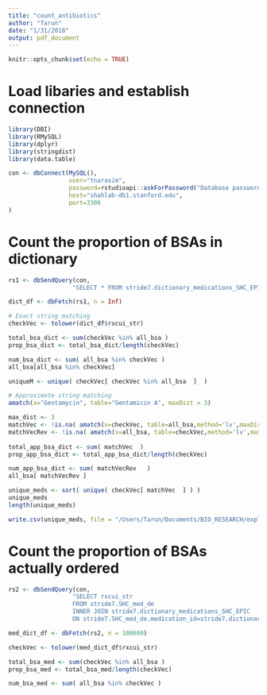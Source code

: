 ```yaml
---
title: "count_antibiotics"
author: "Tarun"
date: "1/31/2018"
output: pdf_document
---
```


```r
knitr::opts_chunk$set(echo = TRUE)
```

# Load libaries and establish connection
```r
library(DBI)
library(RMySQL)
library(dplyr)
library(stringdist)
library(data.table)

con <- dbConnect(MySQL(),  
                 user="tnarasim",
                 password=rstudioapi::askForPassword("Database password"), 
                 host="shahlab-db1.stanford.edu", 
                 port=3306
)
```

# Count the proportion of BSAs in dictionary
```r
rs1 <- dbSendQuery(con, 
                  "SELECT * FROM stride7.dictionary_medications_SHC_EPIC;")

dict_df <- dbFetch(rs1, n = Inf)

```

```r
# Exact string matching
checkVec <- tolower(dict_df$rxcui_str)

total_bsa_dict <- sum(checkVec %in% all_bsa )
prop_bsa_dict <- total_bsa_dict/length(checkVec)

num_bsa_dict <- sum( all_bsa %in% checkVec )
all_bsa[all_bsa %in% checkVec]

uniqueM <- unique( checkVec[ checkVec %in% all_bsa  ]  )
```


```r
# Approximate string matching
amatch(x="Gentamycin", table="Gentamicin A", maxDist = 3)

max_dist <- 3
matchVec <- !is.na( amatch(x=checkVec, table=all_bsa,method='lv',maxDist=max_dist) )
matchVecRev <- !is.na( amatch(x=all_bsa, table=checkVec,method='lv',maxDist=max_dist) )
  
total_app_bsa_dict <- sum( matchVec  )
prop_app_bsa_dict <- total_app_bsa_dict/length(checkVec)

num_app_bsa_dict <- sum( matchVecRev   )
all_bsa[ matchVecRev ]
```

```r
unique_meds <- sort( unique( checkVec[ matchVec  ] ) )
unique_meds
length(unique_meds)

write.csv(unique_meds, file = "/Users/Tarun/Documents/BIO_RESEARCH/exploratory_analysis/uniqueMeds.csv")
```


# Count the proportion of BSAs actually ordered
```r
rs2 <- dbSendQuery(con, 
                  "SELECT rxcui_str
                  FROM stride7.SHC_med_de
                  INNER JOIN stride7.dictionary_medications_SHC_EPIC 
                  ON stride7.SHC_med_de.medication_id=stride7.dictionary_medications_SHC_EPIC.medication_id ; ")

med_dict_df <- dbFetch(rs2, n = 100000)

```

```r
checkVec <- tolower(med_dict_df$rxcui_str)

total_bsa_med <- sum(checkVec %in% all_bsa )
prop_bsa_med <- total_bsa_med/length(checkVec)

num_bsa_med <- sum( all_bsa %in% checkVec )

```

